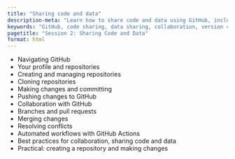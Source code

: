 ```yaml
---
title: "Sharing code and data"
description-meta: "Learn how to share code and data using GitHub, including repositories, collaboration, and best practices."
keywords: "GitHub, code sharing, data sharing, collaboration, version control, pull requests"
pagetitle: "Session 2: Sharing Code and Data"
format: html
---
```


-   Navigating GitHub
-   Your profile and repositories
-   Creating and managing repositories
-   Cloning repositories
-   Making changes and committing
-   Pushing changes to GitHub
-   Collaboration with GitHub
-   Branches and pull requests
-   Merging changes
-   Resolving conflicts
-   Automated workflows with GitHub Actions
-   Best practices for collaboration, sharing code and data
-   Practical: creating a repository and making changes